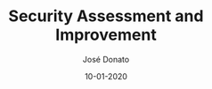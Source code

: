 ---
title: Security Assessment and Improvement
type: article
author: José Donato
file: /CSAM_A2.pdf
snippet: Pentesting a vulnerable linux machine and patching it
date: '10-01-2020'
---